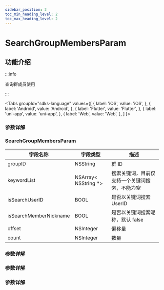 ```yaml
---
sidebar_position: 2
toc_min_heading_level: 2
toc_max_heading_level: 2
---
```


# SearchGroupMembersParam

## 功能介绍

:::info

查询群成员使用

:::

<Tabs
groupId="sdks-language"
values={[
{ label: 'iOS', value: 'iOS', },
{ label: 'Android', value: 'Android', },
{ label: 'Flutter', value: 'Flutter', },
{ label: 'uni-app', value: 'uni-app', },
{ label: 'Web', value: 'Web', },
]
}>

<TabItem value="Flutter">

### 参数详解

</TabItem>

<TabItem value="iOS">

### SearchGroupMembersParam

| 字段名称               | 字段类型              | 描述                                           |
| ---------------------- | --------------------- | ---------------------------------------------- |
| groupID                | NSString              | 群 ID                                          |
| keywordList            | NSArray< NSString \*> | 搜索关键词，目前仅支持一个关键词搜索，不能为空 |
| isSearchUserID         | BOOL                  | 是否以关键词搜索 UserID                        |
| isSearchMemberNickname | BOOL                  | 是否以关键词搜索昵称，默认 false               |
| offset                 | NSInteger             | 偏移量                                         |
| count                  | NSInteger             | 数量                                           |

</TabItem>

<TabItem value="Android">

### 参数详解

</TabItem>

<TabItem value="Web">

### 参数详解

</TabItem>

<TabItem value="uni-app">

### 参数详解

</TabItem>

</Tabs>
